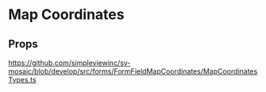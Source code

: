 
<Meta title='FormFields/FormFieldMapCoordinates/Readme' />

# Map Coordinates

## Props
https://github.com/simpleviewinc/sv-mosaic/blob/develop/src/forms/FormFieldMapCoordinates/MapCoordinatesTypes.ts

